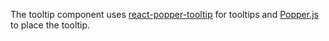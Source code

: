 The tooltip component uses [react-popper-tooltip](https://react-popper-tooltip.netlify.app/) for tooltips and [Popper.js](https://popper.js.org/) to place the tooltip.
